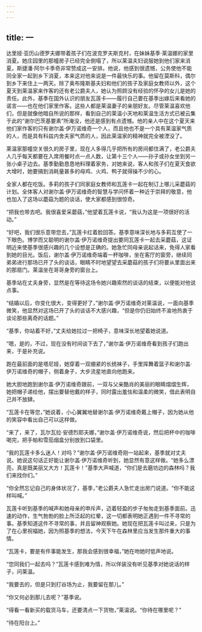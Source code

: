 ```yaml
---
---
---
```

title: 一
---




达里娅·亚历山德罗夫娜带着孩子们在波克罗夫斯克村，在妹妹基季·莱温娜的家里消夏。她庄园里的那幢房子已经完全倒塌了，所以莱温夫妇说服她到他们家来消夏。斯捷潘·阿尔卡季奇非常赞成这一安排。他说，他感到很遗憾，公务使他不能同全家一起到乡下消夏，本来这对他来说是一件最快乐的事。他留在莫斯科，偶尔到乡下来住上一两天。除了奥布隆斯基夫妇和他们的孩子及家庭女教师以外，这个夏天到莱温家来作客的还有老公爵夫人，她认为照顾没有经验的怀孕的女儿是她的责任。此外，基季在国外认识的朋友瓦莲卡——履行自己要在基季出嫁后来看她的诺言——也在他们家里作客。这些人都是莱温妻子的亲朋好友。尽管莱温喜欢他们，但是就像他暗自所说的那样，看到自己的莱温小天地和莱温生活方式已被云集于此的“谢尔巴茨基要素”所淹没，他还是感到有点遗憾。他的亲人中在这个夏天来他们家作客的只有谢尔盖·伊万诺维奇一个人，而且他也不是一个具有莱温家气质的人，而是具有科兹内舍夫家气质的人，因此莱温家的精神就完全被湮没了。

莱温家那幢空关很久的房子里，现在人多得几乎把所有的房间都住满了，老公爵夫人几乎每天都要在入席用餐时点一点人数，让第十三个人——孙子或孙女坐到另一张小桌子边去。基季勤勤恳恳地料理着家务，对她来说，客人和孩子们在夏天食欲大增时，她要搞到消耗量甚多的母鸡、火鸡、鸭子就得操不少的心。

全家人都在吃饭。多莉的孩子们同家庭女教师和瓦莲卡一起在制订上哪儿采蘑菇的计划。全体客人对谢尔盖·伊万诺维奇的智慧与学问怀着一种近于崇拜的敬意，他也加入了这场以蘑菇为题的谈话，使大家都感到很惊奇。

“把我也带去吧。我很喜爱采蘑菇，”他望着瓦莲卡说，“我认为这是一项很好的活动。”

“好吧，我们很乐意带您去，”瓦莲卡红着脸回答。基季意味深长地与多莉互使了一下眼色。博学而又聪明的谢尔盖·伊万诺维奇提出要同瓦莲卡一起去采蘑菇，这证明近来使基季很感兴趣的几个设想是正确的。她急忙同母亲说起话来，免得人家看到她的目光。饭后，谢尔盖·伊万诺维奇端着一杯咖啡，坐在客厅的窗旁，继续同弟弟进行那场已开了头的谈话，眼睛不时地望望去采蘑菇的孩子们将要从里面出来的那扇门。莱温坐在哥哥身旁的窗台上。

基季站在丈夫身旁，显然是在等待这场令她兴趣索然的谈话的结束，以便能对他说点事。

“结婚以后，你变化很大，变得更好了，”谢尔盖·伊万诺维奇对莱温说，一面向基季微笑，他显然对这场已开了头的谈话不大感兴趣，“但是你仍旧始终不渝地热衷于谈论那些离奇的话题。”

“基季，你站着不好，”丈夫给她拉过一把椅子，意味深长地望着她说道。

“嗯，是的，不过，现在没有时间谈下去了，”谢尔盖·伊万诺维奇看到孩子们跑出来，于是补充说。

跑在最前面的是塔尼娅，她穿着一双绷紧的长统袜子，手里挥舞着篮子和谢尔盖·伊万诺维奇的帽子，侧着身子，大步流星地直向他跑来。

她大胆地跑到谢尔盖·伊万诺维奇跟前，一双与父亲酷肖的美丽的眼睛熠熠生辉，她把帽子递给他，摆出要替他戴的样子，同时露出羞怯和温柔的微笑，借此表明自己并不放肆。

“瓦莲卡在等您，”她说着，小心翼翼地替谢尔盖·伊万诺维奇戴上帽子，因为她从他的笑容中看出自己可以这样做。

“来了，来了，瓦尔瓦拉·安德烈耶夫娜，”谢尔盖·伊万诺维奇说，然后把杯中的咖啡喝完，把手帕和雪茄烟盒分别放到口袋里。

“我的瓦莲卡多么迷人！对吗？”谢尔盖·伊万诺维奇刚一站起来，基季就对丈夫说。她说这句话正好能让谢尔盖·伊万诺维奇听到，她显然有意这样做。“她多么漂亮，真是既美丽又大方！瓦莲卡！”基季大声喊道，“你们是去磨坊边的森林吗？我们来找你们。”

“你全然忘记自己的身体状况了，基季，”老公爵夫人急忙走出房门说道。“你不能这样叫喊。”

瓦莲卡听到基季的喊声和她母亲的申斥声，迈着轻盈的步子匆匆走到基季面前。迅速的动作，生气勃勃的脸上所泛起的红晕，这一切都表明她正遇到一件不寻常的事。基季知道这件不寻常的事，并且留神观察她。她现在把瓦莲卡叫过来，只是为了在心里祝福她，因为照基季的想法，今天下午在森林里应当发生那件重大的事情。

“瓦莲卡，要是有件事能发生，那我会感到很幸福，”她在吻她时低声地说。

“您同我们一起去吗？”瓦莲卡感到难为情，所以佯装没有听见基季对她说话的样子，问莱温。

“我要去的，但是只到打谷场为止，我要留在那儿。”

“你又何必到那儿去呢？”基季说。

“得看一看新买的载货马车，还要清点一下货物，”莱温说。“你待在哪里呢？”

“待在阳台上。”